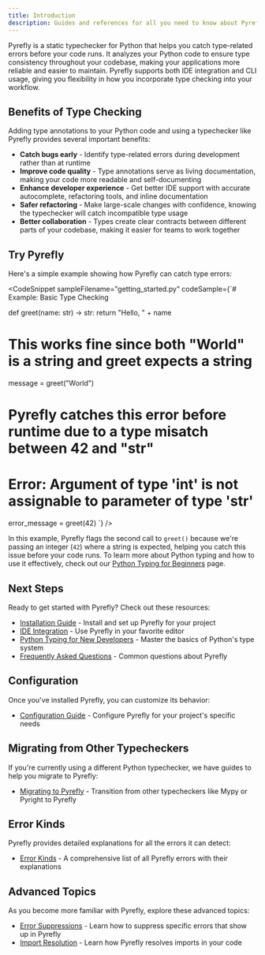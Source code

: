```yaml
---
title: Introduction
description: Guides and references for all you need to know about Pyrefly
---
```



Pyrefly is a static typechecker for Python that helps you catch type-related errors before your code runs. It analyzes your Python code to ensure type consistency throughout your codebase, making your applications more reliable and easier to maintain. Pyrefly supports both IDE integration and CLI usage, giving you flexibility in how you incorporate type checking into your workflow.

## Benefits of Type Checking

Adding type annotations to your Python code and using a typechecker like Pyrefly provides several important benefits:

- **Catch bugs early** - Identify type-related errors during development rather than at runtime
- **Improve code quality** - Type annotations serve as living documentation, making your code more readable and self-documenting
- **Enhance developer experience** - Get better IDE support with accurate autocomplete, refactoring tools, and inline documentation
- **Safer refactoring** - Make large-scale changes with confidence, knowing the typechecker will catch incompatible type usage
- **Better collaboration** - Types create clear contracts between different parts of your codebase, making it easier for teams to work together

## Try Pyrefly

Here's a simple example showing how Pyrefly can catch type errors:

<CodeSnippet
  sampleFilename="getting_started.py"
  codeSample={`# Example: Basic Type Checking

def greet(name: str) -> str:
    return "Hello, " + name

# This works fine since both "World" is a string and greet expects a string
message = greet("World")

# Pyrefly catches this error before runtime due to a type misatch between 42 and "str"
# Error: Argument of type 'int' is not assignable to parameter of type 'str'
error_message = greet(42)
`}
/>

In this example, Pyrefly flags the second call to `greet()` because we're passing an integer (`42`) where a string is expected, helping you catch this issue before your code runs. To learn more about Python typing and how to use it effectively, check out our [Python Typing for Beginners](python-typing-for-beginners) page.

## Next Steps

Ready to get started with Pyrefly? Check out these resources:

- [Installation Guide](./installation) - Install and set up Pyrefly for your project
- [IDE Integration](./IDE) - Use Pyrefly in your favorite editor
- [Python Typing for New Developers](./python-typing-for-beginners) - Master the basics of Python's type system
- [Frequently Asked Questions](./pyrefly-faq) - Common questions about Pyrefly

## Configuration

Once you've installed Pyrefly, you can customize its behavior:

- [Configuration Guide](./configuration) - Configure Pyrefly for your project's specific needs

## Migrating from Other Typecheckers

If you're currently using a different Python typechecker, we have guides to help you migrate to Pyrefly:

- [Migrating to Pyrefly](./migrating-to-pyrefly) - Transition from other typecheckers like Mypy or Pyright to Pyrefly

## Error Kinds

Pyrefly provides detailed explanations for all the errors it can detect:

- [Error Kinds](./error-kinds) - A comprehensive list of all Pyrefly errors with their explanations

## Advanced Topics

As you become more familiar with Pyrefly, explore these advanced topics:

- [Error Suppressions](./error-suppresions) - Learn how to suppress specific errors that show up in Pyrefly
- [Import Resolution](./import-resolution) - Learn how Pyrefly resolves imports in your code
